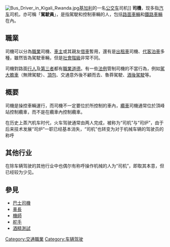 {{Dablink|本條目介紹的是「汽车司机」。關於「火車司機」的介紹，請參見「'''[[列車駕駛|列車駕駛]]'''」。}}
{{other uses}}

[[File:Bus_Driver_in_Kigali_Rwanda.jpg|thumb]][[基加利|基加利]]的一名[[公共汽車|公交车]]司机]]
'''司機'''，现多指[[汽车|汽车]]司机，亦可稱「'''駕駛員'''」，是指駕駛和控制車輛的人，包括[[车辆|路面車輛]]和[[鐵路車輛|鐵路車輛]]在內。

==職業==
司機可以分為[[職業|職業]]司機、[[車主|車主]]或其親友[[借車|借車]]暫用，還有是[[出租車|出租車]]司機、[[代客泊車|代客泊車]]多種，雖然皆為駕駛車輛，但是[[社會階級|社會階級]]非常不同。

司機對路面[[行人|行人]]及[[第三者|第三者]]都有[[職業道德|職業道德]]。有一些[[法例|法例]]管制司機的不當行為，例如[[駕大膽車|駕大膽車]]（無牌駕駛）、[[頂包|頂包]]、交通意外後不顧而去、魯莽駕駛、[[酒後駕駛|酒後駕駛]]等。

==概要==
司機是操控車輛運行，而司機不一定要位於所控制的車內，[[纜車|纜車]]司機通常位於頂峰站控制纜車，而不是在纜車內控制纜車。

在历史上蒸汽机车时代，火车驾驶通常由两人完成，被称为“司机”与“司炉”，由于后来技术发展“司炉”一职已经基本消失，“司机”也转变为对于机械车辆的驾驶员的称呼

==其他行业==
在除车辆驾驶的其他行业中也偶尔有称呼操作机械的人为“司机”，即取其本意，但已经较为少见。

==參見==
*[[巴士司機|巴士司機]]
*[[車長|車長]]
*[[機師|機師]]
*[[舵手|舵手]]
*[[酒精測試|酒精測試]]

{{職業小作品}}

[[Category:交通職業|Category:交通職業]]
[[Category:车辆驾驶|Category:车辆驾驶]]